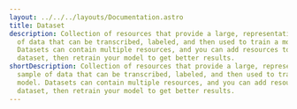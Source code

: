 ---
layout: ../../../layouts/Documentation.astro
title: Dataset
description: Collection of resources that provide a large, representative sample
  of data that can be transcribed, labeled, and then used to train a model.
  Datasets can contain multiple resources, and you can add resources to a
  dataset, then retrain your model to get better results.
shortDescription: Collection of resources that provide a large, representative
  sample of data that can be transcribed, labeled, and then used to train a
  model. Datasets can contain multiple resources, and you can add resources to a
  dataset, then retrain your model to get better results.
---
